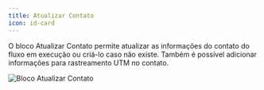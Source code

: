```yaml
---
title: Atualizar Contato
icon: id-card
---
```


O bloco Atualizar Contato permite atualizar as informações do contato do fluxo em execução ou criá-lo caso não existe. Também é possível adicionar informações para rastreamento UTM no contato.

<Frame>
  <img src="/images/admin/automation/blocks/logic/update-contact.png" alt="Bloco Atualizar Contato" />
</Frame>
